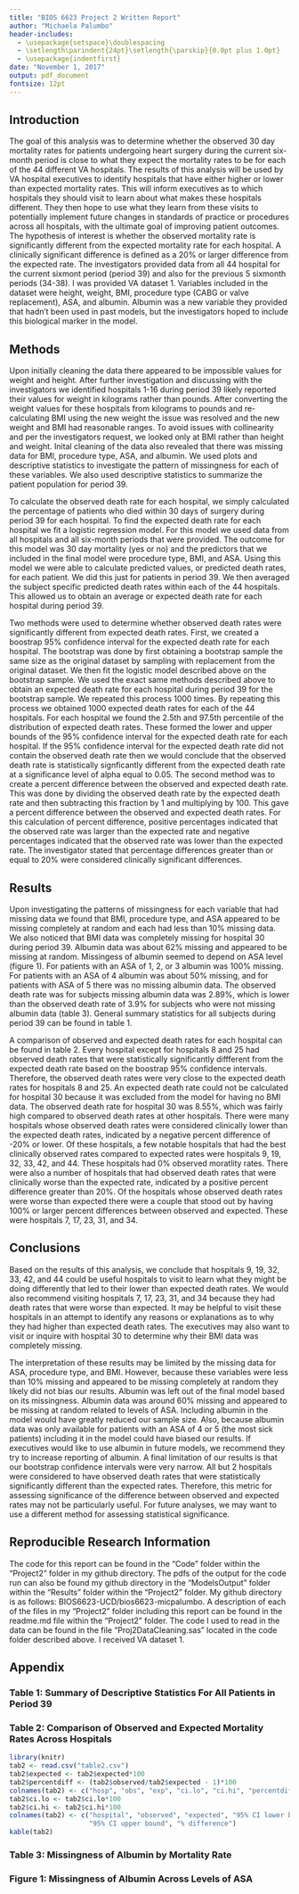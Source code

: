 ```yaml
---
title: "BIOS 6623 Project 2 Written Report"
author: "Michaela Palumbo"
header-includes:
  - \usepackage{setspace}\doublespacing
  - \setlength\parindent{24pt}\setlength{\parskip}{0.0pt plus 1.0pt}
  - \usepackage{indentfirst}
date: "November 1, 2017"
output: pdf_document
fontsize: 12pt
---
```


## Introduction

The goal of this analysis was to determine whether the observed 30 day mortality rates for patients undergoing heart surgery during the current six-month period is close to what they expect the mortality rates to be for each of the 44 different VA hospitals. The results of this analysis will be used by VA hospital executives to identify hospitals that have either higher or lower than expected mortality rates. This will inform executives as to which hospitals they should visit to learn about what makes these hospitals different. They then hope to use what they learn from these visits to potentially implement future changes in standards of practice or procedures across all hospitals, with the ultimate goal of improving patient outcomes. The hypothesis of interest is whether the observed mortality rate is significantly different from the expected mortality rate for each hospital. A clinically significant difference is defined as a 20% or larger difference from the expected rate. The investigators provided data from all 44 hospital for the current sixmont period (period 39) and also for the previous 5 sixmonth periods (34-38). I was provided VA dataset 1. Variables included in the dataset were height, weight, BMI, procedure type (CABG or valve replacement), ASA, and albumin. Albumin was a new variable they provided that hadn't been used in past models, but the investigators hoped to include this biological marker in the model. 

## Methods

Upon initially cleaning the data there appeared to be impossible values for weight and height. After further investigation and discussing with the investigators we identified hospitals 1-16 during period 39 likely reported their values for weight in kilograms rather than pounds. After converting the weight values for these hospitals from kilograms to pounds and re-calculating BMI using the new weight the issue was resolved and the new weight and BMI had reasonable ranges. To avoid issues with collinearity and per the investigators request, we looked only at BMI rather than height and weight. Inital cleaning of the data also revealed that there was missing data for BMI, procedure type, ASA, and albumin. We used plots and descriptive statistics to investigate the pattern of missingness for each of these variables. We also used descriptive statistics to summarize the patient population for period 39. 

To calculate the observed death rate for each hospital, we simply calculated the percentage of patients who died within 30 days of surgery during period 39 for each hospital. To find the expected death rate for each hospital we fit a logistic regression model. For this model we used data from all hospitals and all six-month periods that were provided. The outcome for this model was 30 day mortality (yes or no) and the predictors that we included in the final model were procedure type, BMI, and ASA. Using this model we were able to calculate predicted values, or predicted death rates, for each patient. We did this just for patients in period 39. We then averaged the subject specific predicted death rates within each of the 44 hospitals. This allowed us to obtain an average or expected death rate for each hospital during period 39. 

Two methods were used to determine whether observed death rates were significantly different from expected death rates. First, we created a boostrap 95% confidence interval for the expected death rate for each hospital. The bootstrap was done by first obtaining a bootstrap sample the same size as the original dataset by sampling with replacement from the original dataset. We then fit the logistic model described above on the bootstrap sample. We used the exact same methods described above to obtain an expected death rate for each hospital during period 39 for the bootstrap sample. We repeated this process 1000 times. By repeating this process we obtained 1000 expected death rates for each of the 44 hospitals. For each hospital we found the 2.5th and 97.5th percentile of the distribution of expected death rates. These formed the lower and upper bounds of the 95% confidence interval for the expected death rate for each hospital. If the 95% confidence interval for the expected death rate did not contain the observed death rate then we would conclude that the observed death rate is statistically signficantly different from the expected death rate at a significance level of alpha equal to 0.05. The second method was to create a percent difference between the observed and expected death rate. This was done by dividing the observed death rate by the expected death rate and then subtracting this fraction by 1 and multiplying by 100. This gave a percent difference between the observed and expected death rates. For this calculation of percent difference, positive percentages indicated that the observed rate was larger than the expected rate and negative percentages indicated that the observed rate was lower than the expected rate. The investigator stated that percentage differences greater than or equal to 20% were considered clinically significant differences. 


## Results

Upon investigating the patterns of missingness for each variable that had missing data we found that BMI, procedure type, and ASA appeared to be missing completely at random and each had less than 10% missing data. We also noticed that BMI data was completely missing for hospital 30 during period 39. Albumin data was about 62% missing and appeared to be missing at random. Missingess of albumin seemed to depend on ASA level (figure 1). For patients with an ASA of 1, 2, or 3 albumin was 100% missing. For patients with an ASA of 4 albumin was about 50% missing, and for patients with ASA of 5 there was no missing albumin data. The observed death rate was for subjects missing albumin data was 2.89%, which is lower than the observed death rate of 3.9% for subjects who were not missing albumin data (table 3). General summary statistics for all subjects during period 39 can be found in table 1. 

A comparison of observed and expected death rates for each hospital can be found in table 2. Every hospital except for hospitals 8 and 25 had observed death rates that were statistically significantly diffferent from the expected death rate based on the boostrap 95% confidence intervals. Therefore, the observed death rates were very close to the expected death rates for hospitals 8 and 25. An expected death rate could not be calculated for hospital 30 because it was excluded from the model for having no BMI data. The observed death rate for hospital 30 was 8.55%, which was fairly high compared to observed death rates at other hospitals. There were many hospitals whose observed death rates were considered clinically lower than the expected death rates, indicated by a negative percent difference of -20% or lower. Of these hospitals, a few notable hospitals that had the best clinically observed rates compared to expected rates were hospitals 9, 19, 32, 33, 42, and 44. These hospitals had 0% observed moratlity rates. There were also a number of hospitals that had observed death rates that were clinically worse than the expected rate, indicated by a positive percent difference greater than 20%. Of the hospitals whose observed death rates were worse than expected there were a couple that stood out by having 100% or larger percent differences between observed and expected. These were hospitals 7, 17, 23, 31, and 34.


## Conclusions

Based on the results of this analysis, we conclude that hospitals 9, 19, 32, 33, 42, and 44 could be useful hospitals to visit to learn what they might be doing differently that led to their lower than expected death rates. We would also recommend visiting hospitals 7, 17, 23, 31, and 34 because they had death rates that were worse than expected. It may be helpful to visit these hospitals in an attempt to identify any reasons or explanations as to why they had higher than expected death rates. The executives may also want to visit or inquire with hospital 30 to determine why their BMI data was completely missing. 

The interpretation of these results may be limited by the missing data for ASA, procedure type, and BMI. However, because these variables were less than 10% missing and appeared to be missing completely at random they likely did not bias our results. Albumin was left out of the final model based on its missingness. Albumin data was around 60% missing and appeared to be missing at random related to levels of ASA. Including albumin in the model would have greatly reduced our sample size. Also, because albumin data was only available for patients with an ASA of 4 or 5 (the most sick patients) including it in the model could have biased our results. If executives would like to use albumin in future models, we recommend they try to increase reporting of albumin. A final limitation of our results is that our bootstrap confidence intervals were very narrow.  All but 2 hospitals were considered to have observed death rates that were statistically significantly different than the expected rates. Therefore, this metric for assessing significance of the difference between observed and expected rates may not be particularly useful. For future analyses, we may want to use a different method for assessing statistical significance. 

## Reproducible Research Information

The code for this report can be found in the "Code" folder within the "Project2" folder in my github directory. The pdfs of the output for the code run can also be found my github directory in the "ModelsOutput" folder within the "Results" folder within the "Project2" folder. My github directory is as follows: BIOS6623-UCD/bios6623-micpalumbo. A description of each of the files in my "Project2" folder including this report can be found in the readme.md file within the "Project2" folder. The code I used to read in the data can be found in the file "Proj2DataCleaning.sas" located in the code folder described above. I received VA dataset 1. 

## Appendix

### Table 1: Summary of Descriptive Statistics For All Patients in Period 39

\includegraphics[width = 15cm]{table1.png}


### Table 2: Comparison of Observed and Expected Mortality Rates Across Hospitals
```r
library(knitr)
tab2 <- read.csv("table2.csv")
tab2$expected <- tab2$expected*100
tab2$percentdiff <- (tab2$observed/tab2$expected - 1)*100
colnames(tab2) <- c("hosp", "obs", "exp", "ci.lo", "ci.hi", "percentdiff")
tab2$ci.lo <- tab2$ci.lo*100
tab2$ci.hi <- tab2$ci.hi*100
colnames(tab2) <- c("hospital", "observed", "expected", "95% CI lower bound", 
                    "95% CI upper bound", "% difference")
kable(tab2)
```

### Table 3: Missingness of Albumin by Mortality Rate

\includegraphics[width = 15cm]{table3.png}

### Figure 1: Missingness of Albumin Across Levels of ASA

\includegraphics[width = 15cm]{fig1.png}

